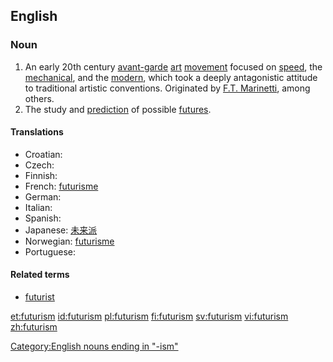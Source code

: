 ==English==

===Noun===
{{en-noun|-}}

# An early 20th century [[avant-garde]] [[art]] [[movement]] focused on [[speed]], the [[mechanical]], and the [[modern]], which took a deeply antagonistic attitude to traditional artistic conventions.  Originated by [[Wikipedia:Filippo Tommaso Marinetti|F.T. Marinetti]], among others.
# The study and [[prediction]] of possible [[future]]s.

====Translations====
* Croatian: {{t-|hr|futurizam|m}}
* Czech: {{t|cs|futurismus|m}}
* Finnish: {{t-|fi|futurismi}}
* French: [[futurisme]]
* German: {{t-|de|Futurismus|m}}
* Italian: {{t+|it|futurismo}}
* Spanish: {{t-|es|futurismo}}
* Japanese: [[未来派]]
* Norwegian: [[futurisme]] {{m}}
* Portuguese: {{t-|pt|futurismo}}

====Related terms====
*[[futurist]]
[[Category:English nouns ending in "-ism"]]

[[et:futurism]]
[[id:futurism]]
[[pl:futurism]]
[[fi:futurism]]
[[sv:futurism]]
[[vi:futurism]]
[[zh:futurism]]